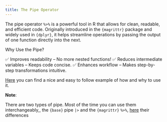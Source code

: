 ```yaml
---
title: The Pipe Operator
---
```


The pipe operator `%>%` is a powerful tool in R that allows for clean, readable, and efficient code. 
Originally introduced in the `{magrittr}` package and widely used in `{dplyr}`, it helps streamline operations by passing the output of one function directly into the next.

Why Use the Pipe?

✅ Improves readability – No more nested functions!
✅ Reduces intermediate variables – Keeps code concise.
✅ Enhances workflow – Makes step-by-step transformations intuitive.

[Here](https://faculty.washington.edu/otoomet/machinelearning-R/pipes-dplyr.html) you can find a nice and easy to follow example of how and why to use it.

**Note**:

There are two types of pipe. Most of the time you can use them interchangeably,, the `{base}` pipe
`|>` and the `{magrittr}` `%>%`, [here](https://www.tidyverse.org/blog/2023/04/base-vs-magrittr-pipe/) their differences
